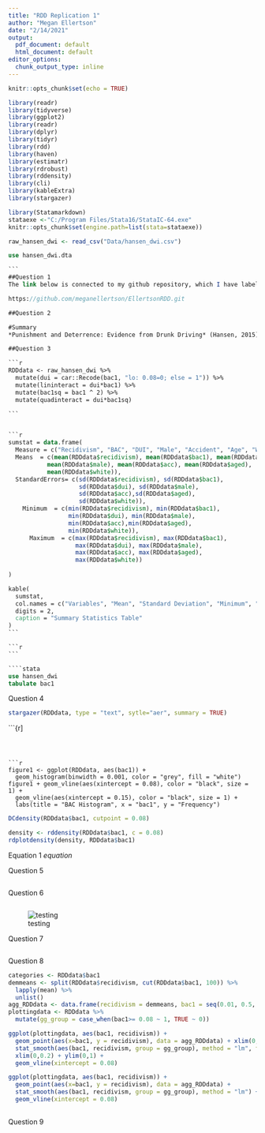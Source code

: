 ```yaml
---
title: "RDD Replication 1"
author: "Megan Ellertson"
date: "2/14/2021"
output:
  pdf_document: default
  html_document: default
editor_options: 
  chunk_output_type: inline
---
```


```r
knitr::opts_chunk$set(echo = TRUE)
```

```r
library(readr)
library(tidyverse)
library(ggplot2)
library(readr)
library(dplyr)
library(tidyr)
library(rdd)
library(haven)
library(estimatr)
library(rdrobust)
library(rddensity)
library(cli)
library(kableExtra)
library(stargazer)

library(Statamarkdown)
stataexe <-"C:/Program Files/Stata16/StataIC-64.exe"
knitr::opts_chunk$set(engine.path=list(stata=stataexe))


```


```r

raw_hansen_dwi <- read_csv("Data/hansen_dwi.csv")

```
````stata
use hansen_dwi.dta

```
##Question 1
The link below is connected to my github repository, which I have labeled (**EllertsonRDD**)[https://github.com/meganellertson/EllertsonRDD.git] due to the fact that I have another repository called RDD in my github currently. As an additional note, I began this assignment in both R and STATA. Given I am very new to R and have some prior experience in STATA, I wanted to take this opportunity to learn R and supplement what I was unable to figure out in R with the STATA software. Thus, I utilize both R and STATA code and output through this markdown page. My final do.file and figures from STATA are also located in the (**EllertsonRDD**)[https://github.com/meganellertson/EllertsonRDD.git] repository on github for specifics on my process in STATA if not fully displayed in the code for this markdown page. 

https://github.com/meganellertson/EllertsonRDD.git

##Question 2 

#Summary
*Punishment and Deterrence: Evidence from Drunk Driving* (Hansen, 2015) attempts to understand the effect of harsher punishments and sanctions on recidivism, particularly related to drunk driving and DUIs.  Hansen attempts to further the literature on contradictory conclusions provided by prior criminologists and economists on this topic. In this analysis Hansen analyzes the policy of the DUI, through the blood alcohol content thresholds and a quasi-experimental design to understand the effect that harsher punishment has on people's inclination to repeat a crime, specifically drinking and driving. Hansen utilizes DUI BAC test data from the state of Washington between 1999 and 2007, this specific time frame allows for the examination of a four year recivisims window as well as the constant nature of the BAC thresholds at 0.08 and 0.15 (aggravated DUI) after 1999.  The analysis ensures to look at individuals over the age of 21 given the behavior and punishment for drunk driving is very different. Hansen utilizes a McCrary Density test prior to local linear regression discontinuity design to ensure that the estimates are unbiased. Given the McCrary Density test, Hansen finds that there is no evidence of “endogenous sorting” or, more planely, that at the cutoff individuals are randomly getting slightly above or slightly below the DUI threshold. This means they cannot sort themselves or be sorted into or out of the DUI charge, it is just locally random. Hasen does confirm this through the density test, and thus can proceed with the regression discontinuity. He utilizes a local linear regression discontinuity to obtain the estimates with slopes that change at the discontinuity and with rectangular kernels.  The indicator variable, or dummy variable is when the BAC level is at or above 0.08 or in the case of the aggravated DUI: at or above 015. There are additional controls included such as age, gender, accident at the scene, and race. The running variable is the minimum between the two BAC tests provided at the scene which are usually very close in value. Hansen finds that these punishments do reduce recidivism. He finds that having a BAC at the DUI level or above decreases recidivism by 2 percentage points during the four years after the initial conviction (this is statistically significant at the 1%).  Similar results are found for the aggravated DUI level. The study also looks at how increasing severity of punishment impacts diversion. He finds that a 10% increase in sanctions for drunk driving reduces the act by 2.3%.  Hansen also addresses some other factors which contribute to recidivism rates such as incapacitation,rehabilitation and deterrence.  Deterrence ends up being the primary way for addressing this.Although Hansen also notes that the identification strategy is limited due to the inability to assess the effect of more severe punishments and testing for those who are first time offenders.

##Question 3

```r
RDDdata <- raw_hansen_dwi %>%
  mutate(dui = car::Recode(bac1, "lo: 0.08=0; else = 1")) %>%
  mutate(lininteract = dui*bac1) %>%
  mutate(bac1sq = bac1 ^ 2) %>%
  mutate(quadinteract = dui*bac1sq)

``` 


```r
sumstat = data.frame(
  Measure = c("Recidivism", "BAC", "DUI", "Male", "Accident", "Age", "White"),
  Means  = c(mean(RDDdata$recidivism), mean(RDDdata$bac1), mean(RDDdata$dui), 
           mean(RDDdata$male), mean(RDDdata$acc), mean(RDDdata$aged), 
           mean(RDDdata$white)),
  StandardErrors= c(sd(RDDdata$recidivism), sd(RDDdata$bac1),
                    sd(RDDdata$dui), sd(RDDdata$male),
                    sd(RDDdata$acc),sd(RDDdata$aged), 
                    sd(RDDdata$white)),
    Minimum  = c(min(RDDdata$recidivism), min(RDDdata$bac1), 
                 min(RDDdata$dui), min(RDDdata$male),
                 min(RDDdata$acc),min(RDDdata$aged), 
                 min(RDDdata$white)),
      Maximum  = c(max(RDDdata$recidivism), max(RDDdata$bac1), 
                   max(RDDdata$dui), max(RDDdata$male), 
                   max(RDDdata$acc), max(RDDdata$aged), 
                   max(RDDdata$white))
            
)

kable(
  sumstat,
  col.names = c("Variables", "Mean", "Standard Deviation", "Minimum", "Maximum"),
  digits = 2,
  caption = "Summary Statistics Table"
)
```

```r

```

````stata
use hansen_dwi
tabulate bac1
````

Question 4 
```r
stargazer(RDDdata, type = "text", sytle="aer", summary = TRUE)
```


```{r]


```



```r
figure1 <- ggplot(RDDdata, aes(bac1)) +
  geom_histogram(binwidth = 0.001, color = "grey", fill = "white") 
figure1 + geom_vline(aes(xintercept = 0.08), color = "black", size = 1) +
  geom_vline(aes(xintercept = 0.15), color = "black", size = 1) +
  labs(title = "BAC Histogram", x = "bac1", y = "Frequency")
```

```r

DCdensity(RDDdata$bac1, cutpoint = 0.08)

density <- rddensity(RDDdata$bac1, c = 0.08)
rdplotdensity(density, RDDdata$bac1)
```


Equation 1
$equation$

Question 5 
```r

```


Question 6
```r


```

![testing](Figures/Linear.png)


Question 7
```r





```



Question 8
```r
categories <- RDDdata$bac1 
demmeans <- split(RDDdata$recidivism, cut(RDDdata$bac1, 100)) %>%
  lapply(mean) %>%
  unlist()
agg_RDDdata <- data.frame(recidivism = demmeans, bac1 = seq(0.01, 0.5, by = 0.01))
plottingdata <- RDDdata %>%
  mutate(gg_group = case_when(bac1>= 0.08 ~ 1, TRUE ~ 0))

ggplot(plottingdata, aes(bac1, recidivism)) +
  geom_point(aes(x=bac1, y = recidivism), data = agg_RDDdata) + xlim(0, 0.2) + ylim(0.08, 0.16) +
  stat_smooth(aes(bac1, recidivism, group = gg_group), method = "lm", formula = y ~ x + I(x^2)) +
  xlim(0,0.2) + ylim(0,1) +
  geom_vline(xintercept = 0.08)

ggplot(plottingdata, aes(bac1, recidivism)) +
  geom_point(aes(x=bac1, y = recidivism), data = agg_RDDdata) +
  stat_smooth(aes(bac1, recidivism, group = gg_group), method = "lm") +
  geom_vline(xintercept = 0.08)
  
```


Question 9

```r

```


